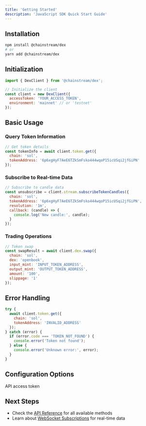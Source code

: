 ```yaml
---
title: 'Getting Started'
description: 'JavaScript SDK Quick Start Guide'
---
```


## Installation

```bash
npm install @chainstream/dex
# or
yarn add @chainstream/dex
```

## Initialization

```javascript
import { DexClient } from '@chainstream/dex';

// Initialize the client
const client = new DexClient({
  accessToken: 'YOUR_ACCESS_TOKEN',
  environment: 'mainnet' // or 'testnet'
});
```

## Basic Usage

### Query Token Information
```javascript
// Get token details
const tokenInfo = await client.token.get({
  chain: 'sol',
  tokenAddress: '6p6xgHyF7AeE6TZkSmFsko444wqoP15icUSqi2jfGiPN'
});
```

### Subscribe to Real-time Data
```javascript
// Subscribe to candle data
const unsubscribe = client.stream.subscribeTokenCandles({
  chain: 'sol',
  tokenAddress: '6p6xgHyF7AeE6TZkSmFsko444wqoP15icUSqi2jfGiPN',
  resolution: '1m',
  callback: (candle) => {
    console.log('New candle:', candle);
  }
});
```

### Trading Operations
```javascript
// Token swap
const swapResult = await client.dex.swap({
  chain: 'sol',
  dex: 'openbook',
  input_mint: 'INPUT_TOKEN_ADDRESS',
  output_mint: 'OUTPUT_TOKEN_ADDRESS',
  amount: '100',
  slippage: '1'
});
```

## Error Handling

```javascript
try {
  await client.token.get({
    chain: 'sol',
    tokenAddress: 'INVALID_ADDRESS'
  });
} catch (error) {
  if (error.code === 'TOKEN_NOT_FOUND') {
    console.error('Token not found');
  } else {
    console.error('Unknown error:', error);
  }
}
```

## Configuration Options

<ParamField path="accessToken" type="string" required>
  API access token
</ParamField>

## Next Steps

- Check the [API Reference](./api-reference) for all available methods
- Learn about [WebSocket Subscriptions](./websocket) for real-time data